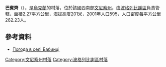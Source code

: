 {{coord|49|33|37|N|29|28|33|E|scale:30000|display=title}}

'''巴賓齊'''（{{lang-uk|Бабинці}}），是[[烏克蘭|烏克蘭]]的村落，位於該國西南部[[文尼察州|文尼察州]]，由[[波格列比謝區|波格列比謝區]]負責管轄，面積2.27平方公里，海拔高度201米，2001年人口595，人口密度每平方公里262.23人。

==參考資料==
* [http://weather.in.ua/ua/vinnickaja/443 Погода в селі Бабинці] {{Wayback|url=http://weather.in.ua/ua/vinnickaja/443 |date=20201126201017 }}

[[Category:文尼察州村落|Category:文尼察州村落]]
[[Category:波格列比謝區村落|Category:波格列比謝區村落]]


{{Vinnytsia-geo-stub}}